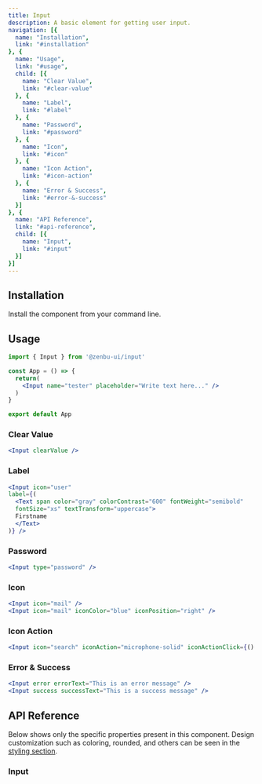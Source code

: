 ```yaml
---
title: Input
description: A basic element for getting user input.
navigation: [{
  name: "Installation",
  link: "#installation"
}, {
  name: "Usage",
  link: "#usage",
  child: [{
    name: "Clear Value",
    link: "#clear-value"
  }, {
    name: "Label",
    link: "#label"
  }, {
    name: "Password",
    link: "#password"
  }, {
    name: "Icon",
    link: "#icon"
  }, {
    name: "Icon Action",
    link: "#icon-action"
  }, {
    name: "Error & Success",
    link: "#error-&-success"
  }]
}, {
  name: "API Reference",
  link: "#api-reference",
  child: [{
    name: "Input",
    link: "#input"
  }]
}]
---
```


<PreviewInput />

## Installation
Install the component from your command line.

<NpmInstall packageName="@zenbu-ui/input" />

## Usage

```jsx
import { Input } from '@zenbu-ui/input'

const App = () => {
  return(
    <Input name="tester" placeholder="Write text here..." />
  )
}

export default App
```

### Clear Value
<PreviewInputClear />

```jsx
<Input clearValue />
```

### Label
<PreviewInputLabel />

```jsx
<Input icon="user"
label={(
  <Text span color="gray" colorContrast="600" fontWeight="semibold"
  fontSize="xs" textTransform="uppercase">
  Firstname
  </Text>
)} />
```

### Password
<PreviewInputPassword />

```jsx
<Input type="password" />
```

### Icon
<PreviewInputIcon />

```jsx
<Input icon="mail" />
<Input icon="mail" iconColor="blue" iconPosition="right" />
```

### Icon Action
<PreviewInputIconAction />

```jsx
<Input icon="search" iconAction="microphone-solid" iconActionClick={() => callfunction()} />
```

### Error & Success
<PreviewInputErrSucc />

```jsx
<Input error errorText="This is an error message" />
<Input success successText="This is a success message" />
```

## API Reference
Below shows only the specific properties present in this component. Design customization such as coloring, rounded, and others can be seen in the [styling section](/docs/styling).

### Input
<InputProps />
